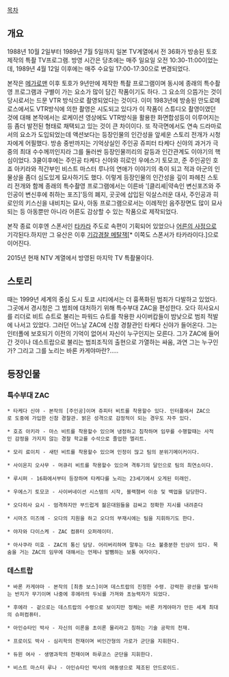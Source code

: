 [[목차]]
== 개요 ==
1988년 10월 2일부터 1989년 7월 5일까지 일본 TV계열에서 전 36화가 방송된 토호 제작의 특촬 TV프로그램. 방영 시간은 당초에는 매주 일요일 오전 10:30-11:00이었는데, 1989년 4월 12일 이후에는 매주 수요일 17:00-17:30으로 변경되었다.

본작은 [[메가로맨]] 이후 토호가 9년만에 제작한 특촬 프로그램이며 동시에 종래의 특수촬영 프로그램과 구별이 가는 요소가 많이 담긴 작품이기도 하다. 그 요소의 으뜸가는 것이 당시로서는 드문 VTR 방식으로 촬영되었다는 것이다. 이미 1983년에 방송된 안도로메로스에서도 VTR방식에 의한 촬영은 시도되고 있다가 이 작품이 스튜디오 촬영이였던 것에 대해 본작에서는 로케이션 영상에도 VTR방식을 활용한 화면합성등이 이루어지는등 좀더 발전된 형태로 채택되고 있는 것이 큰 차이이다. 또 작극면에서도 연속 드라마로서의 요소가 도입되었는데 액션보다는 등장인물의 인간성을 앞세운 스토리 전개가 시청자에게 어필했다. 방송 중반까지는 기억상실인 주인공 쥬피터 타케다 신야의 과거가 극중의 최대 수수께끼인지라 그를 둘러싼 등장인물끼리의 갈등과 인간관계도 이야기의 핵심이었다. 3쿨이후에는 주인공 타케다 신야와 히로인 우에스기 토모코, 준 주인공인 호죠 아키라와 적간부인 비스트 마스터 루나의 연애가 이야기의 축이 되고 적과 아군의 인물상을 좀더 심도있게 묘사하기도 했다. 이렇게 등장인물의 인간성을 깊이 파헤친 스토리 전개와 함께 종래의 특수촬영 프로그램에서는 이른바 '[클리셰|약속인 변신포즈와 주인공이 변신후에 취하는 포즈]'등의 폐지, 곳곳에 삽입된 익살스러운 대사, 주인공과 히로인의 키스신을 내비치는 묘사, 아동 프로그램으로서는 이례적인 음주장면도 많이 묘사되는 등 아동뿐만 아니라 어른도 감상할 수 있는 작품으로 제작되었다.

본작 종료 이후엔 스폰서인 [[타카라]] 주도로 속편이 기획되어 있었으나 [[어른의 사정]]으로 기각된다.하지만 그 유산은 이후 [[기갑경찰 메탈잭]][* 이쪽도 스폰서가 타카라이다.]으로 이어진다.

2015년 현재 NTV 계열에서 방영된 마지막 TV 특촬물이다.
== 스토리 ==
때는 1999년 세계의 중심 도시 토쿄 시티에서는 더 흉폭화된 범죄가 다발하고 있었다. 그곳에서 경시청은 그 범죄에 대처하기 위해 특수부대 ZAC을 편성한다. 오다 히사요시를 리더로 비트 슈트로 불리는 파워드 슈트를 착용한 사이버캅들이 밤낮으로 범죄 적발에 나서고 있었다. 그러던 어느날 ZAC에 신참 경찰관인 타케다 신야가 들어온다. 그는 인터폴에 보호되기 이전의 기억이 없어서 자신이 누구인지는 모른다. 그가 ZAC에 들어간 것이나 데스트랍으로 불리는 범죄조직의 출현으로 가열하는 싸움, 과연 그는 누구인가? 그리고 그를 노리는 바론 카게야마란?.....

== 등장인물 ==
=== 특수부대 ZAC ===
 * 타케다 신야 - 본작의 [주인공]이며 쥬피터 비트를 착용할수 있다. 인터폴에서 ZAC으로 도중에 가입한 신참 경찰관. 밝은 성격으로 감정적이 되는 경우도 자주 있다.

 * 호죠 아키라 - 마스 비트를 착용할수 있으며 냉정하고 침착하며 임무를 수행할때는 사적인 감정을 가지지 않는 경찰 학교를 수석으로 졸업한 엘리트.

 * 모리 료이치 - 새턴 비트를 착용할수 있으며 인정이 많고 팀의 분위기메이커이다.

 * 사이온지 오사무 - 머큐리 비트를 착용할수 있으며 격투기의 달인으로 팀의 최연소이다.

 * 루시퍼 - 16화에서부터 등장하며 타케다를 노리는 23세기에서 오게된 미래인. 

 * 우에스기 토모코 - 사이버네이션 시스템의 시작, 블랙챔버 이송 및 백업을 담당한다.

 * 오다히사 요시 - 엄격하지만 부드럽게 젊은대원들을 감싸고 정확한 지시를 내려준다

 * 시마즈 미즈에 - 오다의 지원을 하고 오다의 부재시에는 팀을 지휘하기도 한다.

 * 야자와 다이스케 - ZAC 컴퓨터 오퍼레이터. 

 * 아사쿠라 미호 - ZAC의 통신 담당. 어리버리하며 말투는 다소 불충분한 인상이 있다. 목숨을 거는 ZAC의 임무에 대해서는 언제나 발뺌하는 보통 여자이다.

=== 데스트랍 ===
 * 바론 카게야마 - 본작의 [최종 보스]이며 데스트랍의 진정한 수령. 강력한 광선을 발사하는 반지가 무기이며 나중에 후에라의 두뇌를 가져와 초능력자가 되었다.

 * 후에라 - 겉으로는 데스트랍의 수령으로 보이지만 정체는 바론 카게야마가 만든 세계 최대의 슈퍼컴퓨터.

 * 아인슈타인 박사 - 자신의 이론을 초이론 물리라고 칭하는 기술 공학의 천재.

 * 프로이도 박사 - 심리학의 천재이며 비인간형의 가로가 군단을 지휘한다. 

 * 듀윈 여사 - 생명과학의 천재이며 하루코스 군단을 지휘한다.

 * 비스트 마스터 루나 - 아인슈타인 박사의 여동생으로 제조된 안드로이드.
